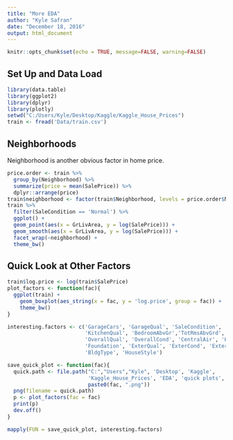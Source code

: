 ```yaml
---
title: "More EDA"
author: "Kyle Safran"
date: "December 18, 2016"
output: html_document
---
```


```r
knitr::opts_chunk$set(echo = TRUE, message=FALSE, warning=FALSE)
```

## Set Up and Data Load

```r
library(data.table)
library(ggplot2)
library(dplyr)
library(plotly)
setwd("C:/Users/Kyle/Desktop/Kaggle/Kaggle_House_Prices")
train <- fread('Data/train.csv')
```
## Neighborhoods

Neighborhood is another obvious factor in home price.
```r
price.order <- train %>% 
  group_by(Neighborhood) %>% 
  summarize(price = mean(SalePrice)) %>% 
  dplyr::arrange(price)
train$neighborhood <- factor(train$Neighborhood, levels = price.order$Neighborhood)
train %>% 
  filter(SaleCondition == 'Normal') %>% 
  ggplot() +
  geom_point(aes(x = GrLivArea, y = log(SalePrice))) + 
  geom_smooth(aes(x = GrLivArea, y = log(SalePrice))) +
  facet_wrap(~neighborhood) +
  theme_bw()
```

## Quick Look at Other Factors
```r
train$log.price <- log(train$SalePrice)
plot_factors <- function(fac){
  ggplot(train) + 
    geom_boxplot(aes_string(x = fac, y = 'log.price', group = fac)) +
    theme_bw()
}

interesting.factors <- c('GarageCars', 'GarageQual', 'SaleCondition', 'Functional', 
                         'KitchenQual', 'BedroomAbvGr','TotRmsAbvGrd', 'FullBath', 
                         'OverallQual', 'OverallCond', 'CentralAir', 'Heating',
                         'Foundation', 'ExterQual', 'ExterCond', 'Exterior1st',
                         'BldgType', 'HouseStyle')

save_quick_plot <- function(fac){
  quick.path <- file.path("C:","Users","Kyle", 'Desktop', 'Kaggle', 
                          'Kaggle_House_Prices', 'EDA', 'quick plots',
                          paste0(fac, ".png"))
  png(filename = quick.path)
  p <- plot_factors(fac = fac)
  print(p)
  dev.off()
}

mapply(FUN = save_quick_plot, interesting.factors)
```